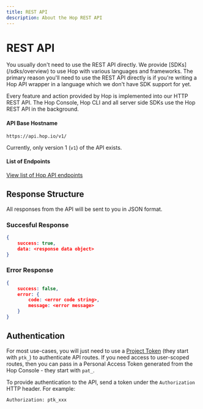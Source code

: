 ```yaml
---
title: REST API
description: About the Hop REST API
---
```



# REST API

<Callout>
You usually don't need to use the REST API directly. We provide [SDKs](/sdks/overview) to use Hop with various languages and frameworks. The primary reason you'll need to use the REST API directly is if you're writing a Hop API wrapper in a language which we don't have SDK support for yet.
</Callout>

Every feature and action provided by Hop is implemented into our HTTP REST API. The Hop Console, Hop CLI and all server side SDKs use the Hop REST API in the background.

#### API Base Hostname
```
https://api.hop.io/v1/
```

Currently, only version 1 (`v1`) of the API exists.

#### List of Endpoints

[View list of Hop API endpoints](https://api-staging.hop.io/docs/static/index.html#/)

## Response Structure

All responses from the API will be sent to you in JSON format.

### Succesful Response
```json showLineNumbers
{
	success: true,
	data: <response data object>
}
```

### Error Response
```json showLineNumbers
{
	success: false,
	error: {
		code: <error code string>,
		message: <error message>
	}
}
```

## Authentication
For most use-cases, you will just need to use a [Project Token](./project_token) (they start with `ptk_`) to authenticate API routes. If you need access to user-scoped routes, then you can pass in a Personal Access Token generated from the Hop Console - they start with `pat_`.

To provide authentication to the API, send a token under the `Authorization` HTTP header. For example:
```
Authorization: ptk_xxx
```